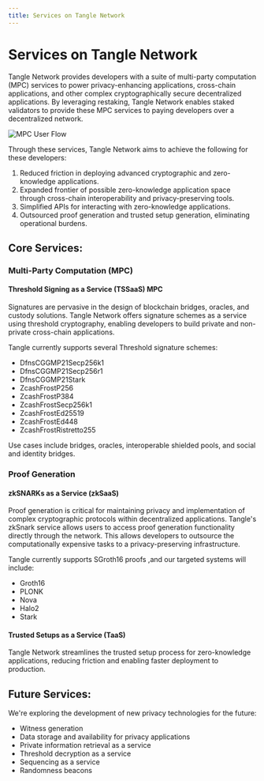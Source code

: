 ```yaml
---
title: Services on Tangle Network
---
```


# Services on Tangle Network

Tangle Network provides developers with a suite of multi-party computation (MPC) services to power privacy-enhancing applications, cross-chain applications, and other complex cryptographically secure decentralized applications. By leveraging restaking, Tangle Network enables staked validators to provide these MPC services to paying developers over a decentralized network.

![MPC User Flow](public/images/MPCaaS-flow.png)

Through these services, Tangle Network aims to achieve the following for these developers:

1. Reduced friction in deploying advanced cryptographic and zero-knowledge applications.
2. Expanded frontier of possible zero-knowledge application space through cross-chain interoperability and privacy-preserving tools.
3. Simplified APIs for interacting with zero-knowledge applications.
4. Outsourced proof generation and trusted setup generation, eliminating operational burdens.

## Core Services:

### Multi-Party Computation (MPC)

#### Threshold Signing as a Service (TSSaaS) MPC
Signatures are pervasive in the design of blockchain bridges, oracles, and custody solutions. Tangle Network offers signature schemes as a service using threshold cryptography, enabling developers to build private and non-private cross-chain applications.

Tangle currently supports several Threshold signature schemes: 

- DfnsCGGMP21Secp256k1 
- DfnsCGGMP21Secp256r1 
- DfnsCGGMP21Stark 
- ZcashFrostP256 
- ZcashFrostP384 
- ZcashFrostSecp256k1 
- ZcashFrostEd25519 
- ZcashFrostEd448 
- ZcashFrostRistretto255

Use cases include bridges, oracles, interoperable shielded pools, and social and identity bridges.

### Proof Generation

#### zkSNARKs as a Service (zkSaaS)

Proof generation is critical for maintaining privacy and implementation of complex cryptographic protocols within decentralized applications. Tangle's zkSnark service allows users to access proof generation functionality directly through the network. This allows developers to outsource the computationally expensive tasks to a privacy-preserving infrastructure.

Tangle currently supports SGroth16 proofs ,and our targeted systems will include:

- Groth16 
- PLONK
- Nova
- Halo2
- Stark

#### Trusted Setups as a Service (TaaS)

Tangle Network streamlines the trusted setup process for zero-knowledge applications, reducing friction and enabling faster deployment to production.

## Future Services:

We're exploring the development of new privacy technologies for the future:

- Witness generation
- Data storage and availability for privacy applications
- Private information retrieval as a service
- Threshold decryption as a service
- Sequencing as a service
- Randomness beacons
